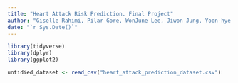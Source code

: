 ```yaml
---
title: "Heart Attack Risk Prediction. Final Project"
author: "Giselle Rahimi, Pilar Gore, WonJune Lee, Jiwon Jung, Yoon-hye Cho, Sukyoung Yoon"
date: "`r Sys.Date()`"
---
```


```r
library(tidyverse)
library(dplyr)
library(ggplot2)

untidied_dataset <- read_csv("heart_attack_prediction_dataset.csv")

```

